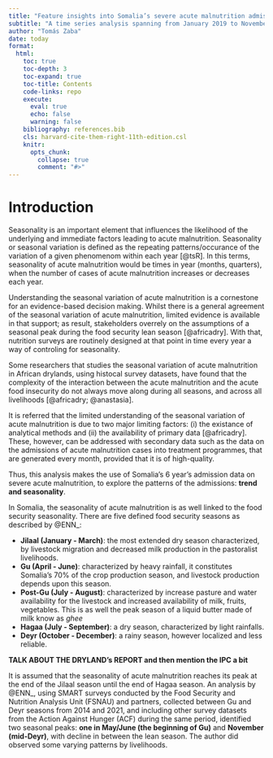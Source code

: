 ```yaml
---
title: "Feature insights into Somalia’s severe acute malnutrition admissions"
subtitle: "A time series analysis spanning from January 2019 to November 2024"
author: "Tomás Zaba"
date: today
format: 
  html:
    toc: true
    toc-depth: 3
    toc-expand: true
    toc-title: Contents
    code-links: repo
    execute:
      eval: true
      echo: false
      warning: false
    bibliography: references.bib
    cls: harvard-cite-them-right-11th-edition.csl
    knitr: 
      opts_chunk: 
        collapse: true
        comment: "#>"
---
```


# Introduction  
Seasonality is an important element that influences the likelihood of the underlying and immediate factors leading to acute malnutrition. Seasonality or seasonal variation is defined as the repeating patterns/occurance of the variation of a given phenomenom within each year [@tsR]. In this terms, seasonality of acute malnutrition would be times in year (months, quarters), when the number of cases of acute malnutrition increases or decreases each year.  

Understanding the seasonal variation of acute malnutrition is a cornestone for an evidence-based decision making. Whilst there is a general agreement of the seasonal variation of acute malnutrition, limited evidence is available in that support; as result, stakeholders overrely on the assumptions of a seasonal peak during the food security lean season [@africadry]. With that, nutrition surveys are routinely designed at that point in time every year a way of controling for seasonality. 

Some researchers that studies the seasonal variation of acute malnutrition in African drylands, using histocal survey datasets, have found that the complexity of the interaction between the acute malnutrition and the acute food insecurity do not always move along during all seasons, and across all livelihoods [@africadry; @anastasia].

It is referred that the limited understanding of the seasonal variation of acute malnutrition is due to two major limiting factors: (i) the existance of analytical methods and (ii) the availability of primary data [@africadry]. These, however, can be addressed with secondary data such as the data on the admissions of acute malnutrition cases into treatment programmes, that are generated every month, provided that it is of high-quality.

Thus, this analysis makes the use of Somalia's 6 year's admission data on severe acute malnutrition, to explore the patterns of the admissions: **trend and seasonality**. 

In Somalia, the seasonality of acute malnutrition is as well linked to the food security seasonality. There are five defined food security seasons as described by @ENN_:  

  + **Jilaal (January - March)**: the most extended dry season characterized, by livestock migration and decreased milk production in the pastoralist livelihoods. 
  + **Gu (April - June)**: characterized by heavy rainfall, it constitutes Somalia's 70% of the crop production season, and livestock production depends upon this season.
  + **Post-Gu (July - August)**: characterized by increase pasture and water availability for the livestock and increased availability of milk, fruits, vegetables. This is as well the peak season of a liquid butter made of milk know as *ghee*  
  + **Hagaa (July - September)**: a dry season, characterized by light rainfalls.  
  + **Deyr (October - December)**: a rainy season, however localized and less reliable.

**TALK ABOUT THE DRYLAND's REPORT and then mention the IPC a bit**

It is assumed that the seasonality of acute malnutrition reaches its peak at the end of the Jilaal season until the end of Hagaa season. An analysis by @ENN_, using SMART surveys conducted by the Food Security and Nutrition Analysis Unit (FSNAU) and partners, collected between Gu and Deyr seasons from 2014 and 2021, and including other survey datasets from the Action Against Hunger (ACF) during the same period, identified two seasonal peaks: **one in May/June (the beginning of Gu)** and **November (mid-Deyr)**, with decline in between the lean season. The author did observed some varying patterns by livelihoods.